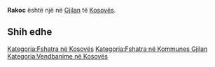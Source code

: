 {{Fshat në 
 | Emri                = Rakoc
 | EmriAlt                = 
 | NAME_SHORT_FORM=      
 | NAME_GENERIC=      
 | NAME_SORT_NAME_RO=      RAKOC
 | FULL_NAME_RO = Rakoc
 | FULL_NAME_ND_RO=Rakoc
 | SORT_NAME_RG=RAKOC
 | FULL_NAME_RG=Rakoc
 | FULL_NAME_ND_RG=Rakoc
 | SRP_NAME_SHORT_FORM=      
 | SRP_NAME_GENERIC=      
 | SRP_NAME_SORT_NAME_RO=      
 | SRP_FULL_NAME_RO = 
 | SRP_FULL_NAME_ND_RO=
 | SRP_SORT_NAME_RG=
 | SRP_FULL_NAME_RG=
 | SRP_FULL_NAME_ND_RG=
 | Emri (Rasa dhanore) = 
 | Figura              = 
 | Shteti              = Kosovo
 | Komuna              = Gjilan
 | Kodi postar         = 
 | Sipërfaqja          = 

 | Popullsia           = 

 | Regj. i popullsisë  = 
 | Dend. e popullsisë  = 
 | Faqja zyrtare       = 
 <!--- Koordinatat ----> 
 | Gjerësia            = 42.5
 | Gjatësia            = 20.417222
 | Lartësia            = 
}}
'''Rakoc''' është një [[]] në [[Gjilan]] të [[Kosovës]].

<!-- == Gjeografia == -->
<!-- == Historia == -->
<!-- == Demografia == -->
== Shih edhe ==
{{Komuna Gjilan}}
{{Kosovo-Administrata-Cung}}

[[Kategoria:Fshatra në Kosovës]]
[[Kategoria:Fshatra në Kommunes Gjilan]]
[[Kategoria:Vendbanime në Kosovës]]